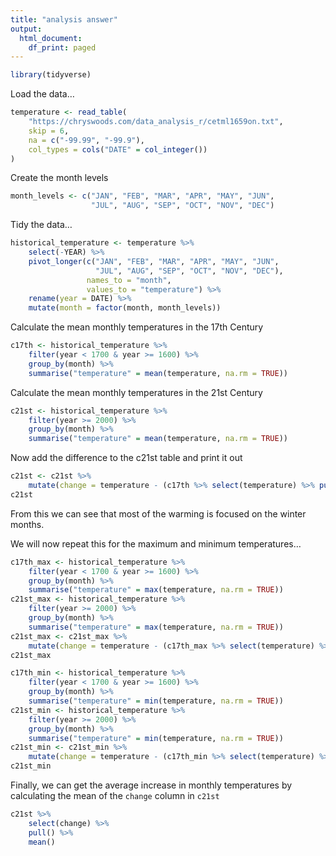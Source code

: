 ```yaml
---
title: "analysis answer"
output:
  html_document:
    df_print: paged
---
```


```r
library(tidyverse)
```

Load the data...

```r
temperature <- read_table(
    "https://chryswoods.com/data_analysis_r/cetml1659on.txt",
    skip = 6,
    na = c("-99.99", "-99.9"),
    col_types = cols("DATE" = col_integer())
)
```

Create the month levels

```r
month_levels <- c("JAN", "FEB", "MAR", "APR", "MAY", "JUN",
                  "JUL", "AUG", "SEP", "OCT", "NOV", "DEC")
```

Tidy the data...

```r
historical_temperature <- temperature %>%
    select(-YEAR) %>%
    pivot_longer(c("JAN", "FEB", "MAR", "APR", "MAY", "JUN",
                   "JUL", "AUG", "SEP", "OCT", "NOV", "DEC"),
                 names_to = "month",
                 values_to = "temperature") %>%
    rename(year = DATE) %>%
    mutate(month = factor(month, month_levels))
```

Calculate the mean monthly temperatures in the 17th Century

```r
c17th <- historical_temperature %>%
    filter(year < 1700 & year >= 1600) %>%
    group_by(month) %>%
    summarise("temperature" = mean(temperature, na.rm = TRUE))
```

Calculate the mean monthly temperatures in the 21st Century

```r
c21st <- historical_temperature %>%
    filter(year >= 2000) %>%
    group_by(month) %>%
    summarise("temperature" = mean(temperature, na.rm = TRUE))
```

Now add the difference to the c21st table and print it out

```r
c21st <- c21st %>% 
    mutate(change = temperature - (c17th %>% select(temperature) %>% pull()))
c21st
```

From this we can see that most of the warming is focused on the winter
months.

We will now repeat this for the maximum and minimum temperatures...

```r
c17th_max <- historical_temperature %>%
    filter(year < 1700 & year >= 1600) %>%
    group_by(month) %>%
    summarise("temperature" = max(temperature, na.rm = TRUE))
c21st_max <- historical_temperature %>%
    filter(year >= 2000) %>%
    group_by(month) %>%
    summarise("temperature" = max(temperature, na.rm = TRUE))
c21st_max <- c21st_max %>% 
    mutate(change = temperature - (c17th_max %>% select(temperature) %>% pull()))
c21st_max
```

```r
c17th_min <- historical_temperature %>%
    filter(year < 1700 & year >= 1600) %>%
    group_by(month) %>%
    summarise("temperature" = min(temperature, na.rm = TRUE))
c21st_min <- historical_temperature %>%
    filter(year >= 2000) %>%
    group_by(month) %>%
    summarise("temperature" = min(temperature, na.rm = TRUE))
c21st_min <- c21st_min %>% 
    mutate(change = temperature - (c17th_min %>% select(temperature) %>% pull()))
c21st_min
```

Finally, we can get the average increase in monthly temperatures by calculating
the mean of the `change` column in `c21st`

```r
c21st %>% 
    select(change) %>% 
    pull() %>%
    mean()
```
